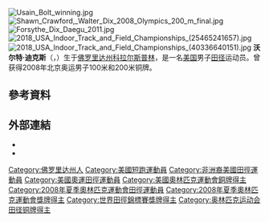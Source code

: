 {{NoteTA|1=zh-cn:0米;zh-hk:0米;zh-tw:0公尺}}
{{Infobox sportsperson
| name                      =Walter Dix
| image                     =Walter Dix.jpg
| real_name                 =
| native_name               =
| native_name_lang          =
| english_name              =Walter Dix
| birth_name                =
| nationality               ={{USA}}
| national_team             ={{USA}}
| ethnicity                 =
| hometown                  ={{USA}}佛羅里達州布勞瓦郡科拉爾斯普林
| citizenship               =
| birth_date                ={{Birth date and age|year=1986|month=1|day=31}}
| birth_place               ={{USA}}佛羅里達州布勞瓦郡科拉爾斯普林
| death_date                =
| death_place               =
| resting_place=
| residence={{USA}}佛羅里達州布勞瓦郡羅德岱堡
| education=佛羅里達州立大學
| alma_mater=Coral Springs High School<br/>佛羅里達州立大學
| years_active=2001年－
| height={{height|ft=5|in=9}}
| weight={{weight|lb=190}}
| spouse=
| country={{USA}}
| sport=田徑
| event=跳遠、短跑
| collegeteam=佛羅里達州立大學
| league=
| team=
| coach=John Smith
| retired=2019年7月21日
| coaching=
| worlds=
{{collapsible list
|'''2011年世界田徑錦標賽'''：100公尺第二名
|'''2011年世界田徑錦標賽'''：200公尺第二名
}}
| regionals=
| nationals=
{{collapsible list
|'''2002年美國青年奧林匹克運動會'''：田徑100公尺第二名
|'''2003年美國青年奧林匹克運動會'''：田徑100公尺第二名
|'''2005年NCAA室內田徑錦標賽（Division I）'''：60公尺第六名
|'''2005年NCAA室內田徑錦標賽（Division I）'''：200公尺第二名
|'''2005年NCAA室外田徑錦標賽（Division I）'''：100公尺第一名
|'''2005年NCAA室外田徑錦標賽（Division I）'''：200公尺第四名
|'''2005年美國室外田徑錦標賽'''：100公尺第四名
|'''2006年NCAA室內田徑錦標賽（Division I）'''：200公尺第一名
|'''2006年NCAA室內田徑錦標賽（Division I）'''：60公尺第二名
|'''2006年NCAA室外田徑錦標賽（Division I）'''：100公尺第二名
|'''2006年NCAA室外田徑錦標賽（Division I）'''：200公尺第一名
|'''2007年NCAA室內田徑錦標賽（Division I）'''：200公尺第一名
|'''2007年NCAA室內田徑錦標賽（Division I）'''：60公尺第八名
|'''2007年NCAA室內田徑錦標賽（Division I）'''：4×400公尺接力第一名
|'''2007年NCAA室外田徑錦標賽（Division I）'''：100公尺第一名
|'''2007年NCAA室外田徑錦標賽（Division I）'''：200公尺第一名
|'''2007年NCAA室外田徑錦標賽（Division I）'''：4×100公尺接力第一名
|'''2007年美國室外田徑錦標賽'''：100公尺第三名
|'''2008年NCAA室外田徑錦標賽（Division I）'''：100公尺第四名
|'''2008年NCAA室外田徑錦標賽（Division I）'''：200公尺第一名
|'''2008年美國室外田徑錦標賽'''：100公尺第二名
|'''2008年美國室外田徑錦標賽'''：200公尺第一名
|'''2009年Penn接力賽（USA vs. the World）'''：4×100公尺接力第一名
|'''2010年美國室內田徑錦標賽'''：60公尺第三名
|'''2010年Penn接力賽（USA vs. the World）'''：4×100公尺接力第二名
|'''2010年美國室外田徑錦標賽'''：100公尺第一名
|'''2010年美國室外田徑錦標賽'''：200公尺第二名
|'''2011年Penn接力賽（USA vs. the World）'''：4×100公尺接力第二名
|'''2011年美國室外田徑錦標賽'''：100公尺第一名
|'''2011年美國室外田徑錦標賽'''：200公尺第一名
|'''2012年Penn接力賽（USA vs. the World）'''：4×100公尺接力第一名
|'''2012年美國室外田徑錦標賽'''：100公尺第八名
|'''2014年Penn接力賽（USA vs. the World）'''：4×100公尺接力第一名
|'''2014年牙買加國際田徑邀請賽'''：100公尺第七名
|'''2015年美國田徑聯賽'''：100公尺第三名
|'''2017年美國室外田徑錦標賽'''：200公尺第七名
}}
| olympics=
{{collapsible list
|'''2008年夏季奧林匹克運動會'''：田徑100公尺第三名
|'''2008年夏季奧林匹克運動會'''：田徑200公尺第三名
}}
| highestranking=
{{整齊列表|class=wikitable
|'''50公尺-55公尺-60公尺-100公尺'''|第5名（2011年12月20日）
|'''200公尺'''|第1名（2011年8月30日）
}}
| pb=
{{ubl
|'''跳遠'''：7.39公尺（W：-1.5）（2004年）
|'''55公尺'''：6.19秒（2007年）
|'''60公尺'''：6.59秒（2006年）
|'''60公尺'''：6.58秒A（2010年）
|'''100公尺'''：9.80秒（W：+4.1，超風速）（2008年）
|'''100公尺'''：9.88秒（W：+1.0）（2010年）
|'''150公尺'''：14.65秒（W：+1.4）（2011年）
|'''200公尺'''：19.53秒（W：+0.7）（2011年）
|'''400公尺'''：46.75秒（2010年）
}}
| medaltemplates=
{{MedalCountry|{{USA}}}}
{{MedalSport|男子田徑}}
{{MedalCompetition|夏季奧林匹克運動會}}
{{MedalBronze|2008年中國北京市朝陽區|100公尺}}
{{MedalBronze|2008年中國北京市朝陽區|200公尺}}
{{MedalCompetition|Weltklasse Zürich}}
{{MedalSilver|2008年瑞士蘇黎世|100公尺}}
{{MedalBronze|2011年瑞士蘇黎世|100公尺}}
{{MedalCompetition|Athletissima}}
{{MedalSilver|2008年瑞士洛桑|100公尺}}
{{MedalGold|2010年瑞士洛桑|200公尺}}
{{MedalCompetition|Penn接力賽（USA vs. the World）}}
{{MedalGold|2009年美國賓夕法尼亞州費城|4×100公尺接力}}
{{MedalSilver|2010年美國賓夕法尼亞州費城|4×100公尺接力}}
{{MedalSilver|2011年美國賓夕法尼亞州費城|4×100公尺接力}}
{{MedalGold|2012年美國賓夕法尼亞州費城|4×100公尺接力}}
{{MedalGold|2014年美國賓夕法尼亞州費城|4×100公尺接力}}
{{MedalCompetition|Prefontaine Classic}}
{{MedalBronze|2009年美國俄勒岡州雷恩郡尤金|100公尺（Section II）}}
{{MedalGold|2010年美國俄勒岡州雷恩郡尤金|200公尺}}
{{MedalGold|2011年美國俄勒岡州雷恩郡尤金|200公尺}}
{{MedalSilver|2013年美國俄勒岡州雷恩郡尤金|200公尺}}
{{MedalCompetition|Golden Gala}}
{{MedalGold|2010年義大利羅馬|200公尺}}
{{MedalCompetition|蓋茲赫德大獎賽}}
{{MedalGold|2010年英國英格蘭蓋茲赫德|100公尺}}
{{MedalCompetition|Spitzen Leichtathletik}}
{{MedalSilver|2010年瑞士琉森|100公尺}}
{{MedalGold|2011年瑞士琉森|200公尺}}
{{MedalCompetition|杜哈大獎賽}}
{{MedalGold|2011年卡達杜哈|200公尺}}
{{MedalGold|2012年卡達杜哈|200公尺}}
{{MedalCompetition|Colorful Daegu Pre-Championship Meeting}}
{{MedalGold|2011年韓國大邱廣域市|100公尺}}
{{MedalCompetition|Aileen Meagher International Track Classic}}
{{MedalGold|2011年加拿大新斯科細亞省哈利法克斯|100公尺}}
{{MedalCompetition|倫敦大獎賽}}
{{MedalGold|2011年英國英格蘭倫敦|200公尺}}
{{MedalCompetition|世界田徑錦標賽}}
{{MedalSilver|2011年韓國大邱廣域市|100公尺}}
{{MedalSilver|2011年韓國大邱廣域市|200公尺}}
{{MedalCompetition|Rieti Meeting}}
{{MedalGold|2011年義大利列提|100公尺}}
{{MedalGold|2013年義大利列提|100公尺}}
{{MedalCompetition|Memorial Van Damme}}
{{MedalSilver|2011年比利時布魯塞爾|200公尺}}
{{MedalBronze|2013年比利時布魯塞爾|200公尺}}
{{MedalCompetition|Great North CityGames}}
{{MedalGold|2011年英國英格蘭|150公尺}}
{{MedalCompetition|Folksam Grand Prix Göteborg}}
{{MedalBronze|2015年瑞典哥特堡|200公尺}}
{{MedalCompetition|Galà dei Castelli}}
{{MedalSilver|2016年瑞士柏林索納|100公尺}}
| show-medals=
| updated=2021年8月28日
}}
[[File:Usain_Bolt_winning.jpg|thumb]]
[[File:Shawn_Crawford,_Walter_Dix_2008_Olympics_200_m_final.jpg|thumb]]
[[File:Forsythe_Dix_Daegu_2011.jpg|thumb]]
[[File:2018_USA_Indoor_Track_and_Field_Championships_(25465241657).jpg|thumb]]
[[File:2018_USA_Indoor_Track_and_Field_Championships_(40336640151).jpg|thumb]]
'''沃尔特·迪克斯'''（{{lang-en|Walter Dix}}，{{bd|1986年|1月31日||}}）生于[[科勒尔斯普林斯_(佛罗里达州)|佛罗里达州科拉尔斯普林]]，是一名[[美国|美国]]男子[[田径|田径]]运动员。曾获得2008年北京奥运男子100米和200米铜牌。

== 參考資料 ==
{{Reflist}}

== 外部連結 ==
*{{IOC profile|id=walter-dix}}
*{{IAAF name|195974}}

{{DEFAULTSORT:Dix, Walter}}

[[Category:佛罗里达州人|Category:佛罗里达州人]]
[[Category:美國短跑運動員|Category:美國短跑運動員]]
[[Category:非洲裔美國田徑運動員|Category:非洲裔美國田徑運動員]]
[[Category:美國奧運田徑運動員|Category:美國奧運田徑運動員]]
[[Category:美國奧林匹克運動會銅牌得主|Category:美國奧林匹克運動會銅牌得主]]
[[Category:2008年夏季奧林匹克運動會田徑運動員|Category:2008年夏季奧林匹克運動會田徑運動員]]
[[Category:2008年夏季奧林匹克運動會獎牌得主|Category:2008年夏季奧林匹克運動會獎牌得主]]
[[Category:世界田徑錦標賽獎牌得主|Category:世界田徑錦標賽獎牌得主]]
[[Category:奥林匹克运动会田径铜牌得主|Category:奥林匹克运动会田径铜牌得主]]